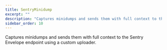 ```yaml
---
title: SentryMinidump
excerpt: ""
description: "Captures minidumps and sends them with full context to the Sentry Envelope endpoint using a custom uploader. (default)"
sidebar_order: 10
---
```


Captures minidumps and sends them with full context to the Sentry Envelope endpoint using a custom uploader.
